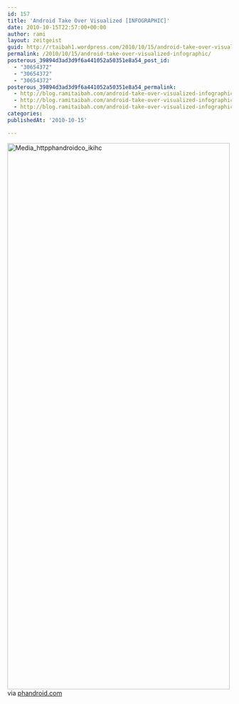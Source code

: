 ```yaml
---
id: 157
title: 'Android Take Over Visualized [INFOGRAPHIC]'
date: 2010-10-15T22:57:00+00:00
author: rami
layout: zeitgeist
guid: http://rtaibah1.wordpress.com/2010/10/15/android-take-over-visualized-infographic
permalink: /2010/10/15/android-take-over-visualized-infographic/
posterous_39894d3ad3d9f6a441052a50351e8a54_post_id:
  - "30654372"
  - "30654372"
  - "30654372"
posterous_39894d3ad3d9f6a441052a50351e8a54_permalink:
  - http://blog.ramitaibah.com/android-take-over-visualized-infographic-and
  - http://blog.ramitaibah.com/android-take-over-visualized-infographic-and
  - http://blog.ramitaibah.com/android-take-over-visualized-infographic-and
categories:
publishedAt: '2010-10-15'

---
```

<div class="posterous_bookmarklet_entry">
  <div class='p_embed p_image_embed'>
    <img alt="Media_httpphandroidco_ikihc" height="1224" src="http://139.59.20.41/wp-content/uploads/2011/12/media_httpphandroidco_ikihc-scaled500.jpg?w=122" width="500" />
  </div>
  
  <div class="posterous_quote_citation">
    via <a href="http://phandroid.com/wp-content/uploads/2010/10/go-androids-r4.jpg">phandroid.com</a>
  </div>
  
  <p>
    &nbsp;
  </p>
</div>
